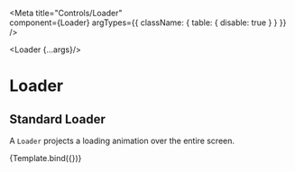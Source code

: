 
<Meta
  title="Controls/Loader"  
  component={Loader}
  argTypes={{
    className: { table: { disable: true } }
  }}
/>

  <Loader {...args}/>

# Loader

<ArgsTable of={Loader}/>

## Standard Loader

A `Loader` projects a loading animation over the entire screen.

<Canvas>
  <Story
    name="Properties"
    args={{ }}>
    {Template.bind({})}
  </Story>
</Canvas>

